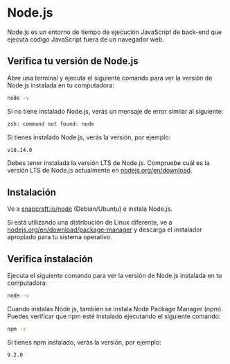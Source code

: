 # Node.js

Node.js es un entorno de tiempo de ejecución JavaScript de back-end que ejecuta código JavaScript fuera de un navegador web.

## Verifica tu versión de Node.js

Abre una terminal y ejecuta el siguiente comando para ver la versión de Node.js instalada en tu computadora:

```bash copy
node -v
```

Si no tiene instalado Node.js, verás un mensaje de error similar al siguiente:

```bash
zsh: command not found: node
```

Si tienes instalado Node.js, verás la versión, por ejemplo:

```bash
v18.14.0
```

Debes tener instalada la versión LTS de Node.js. Compruebe cuál es la versión LTS de Node.js actualmente en [nodejs.org/en/download](nodejs.org/en/download).

## Instalación

Ve a [snapcraft.io/node](https://snapcraft.io/node) (Debian/Ubuntu) e instala Node.js.

Si está utilizando una distribución de Linux diferente, ve a [nodejs.org/en/download/package-manager](https://nodejs.org/en/download/package-manager/) y descarga el instalador apropiado para tu sistema operativo.

## Verifica instalación

Ejecuta el siguiente comando para ver la versión de Node.js instalada en tu computadora:

```bash copy
node -v
```

Cuando instalas Node.js, también se instala Node Package Manager (npm). Puedes verificar que npm esté instalado ejecutando el siguiente comando:

```bash copy
npm -v
```

Si tienes npm instalado, verás la versión, por ejemplo:

```bash
9.2.0
```
